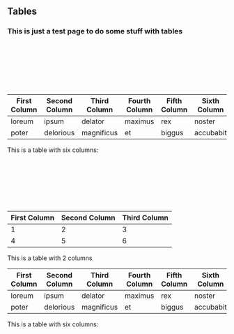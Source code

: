 ## Tables

### This is just a test page to do some stuff with tables

<br></br>
<br></br>
<br></br>

<div className="overflow-x-scroll sm:overflow-auto">

| First Column | Second Column | Third Column | Fourth Column | Fifth Column | Sixth Column |
|---|---|---|---|---|---|
| loreum | ipsum | delator | maximus | rex | noster |
| poter | delorious | magnificus | et | biggus | accubabit |

</div>
This is a table with six columns:

<br></br>
<br></br>
<br></br>

| First Column | Second Column | Third Column |
|---|---|---|
| 1 | 2 | 3 |
| 4 | 5 | 6 |

This is a table with 2 columns

| First Column | Second Column | Third Column | Fourth Column | Fifth Column | Sixth Column |
|---|---|---|---|---|---|
| loreum | ipsum | delator | maximus | rex | noster |
| poter | delorious | magnificus | et | biggus | accubabit |

This is a table with six columns: